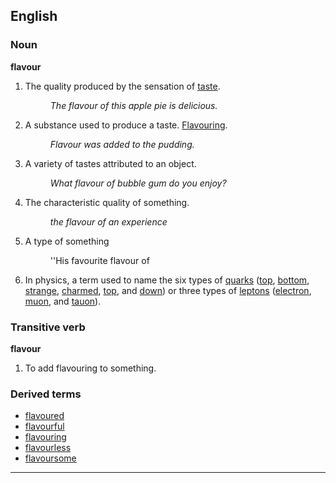 ==English==
===Noun===
'''flavour'''

#The quality produced by the sensation of [[taste]].
#:''The flavour of this apple pie is delicious.''
#A substance used to produce a taste. [[Flavouring]].
#:''Flavour was added to the pudding.''
#A variety of tastes attributed to an object.
#:''What flavour of bubble gum do you enjoy?''
#The characteristic quality of something.
#:''the flavour of an experience''
#A type of something
#:''His favourite flavour of 
#In physics, a term used to name the six types of [[quark]]s ([[top]], [[bottom]], [[strange]], [[charm]]ed, [[top]], and [[down]]) or three types of [[lepton]]s ([[electron]], [[muon]], and [[tauon]]).

===Transitive verb===
'''flavour'''

#To add flavouring to something.
===Derived terms===
*[[flavoured]]
*[[flavourful]]
*[[flavouring]]
*[[flavourless]]
*[[flavoursome]]
----